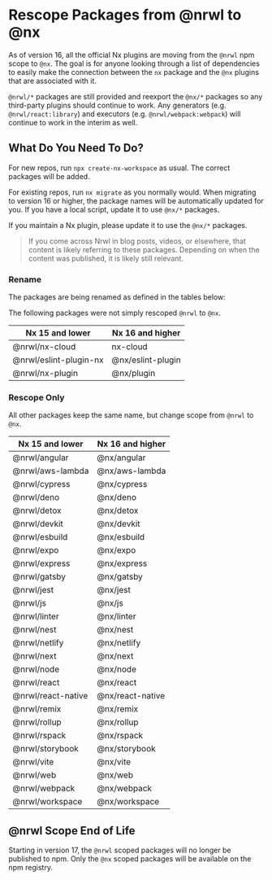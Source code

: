 # Rescope Packages from @nrwl to @nx

As of version 16, all the official Nx plugins are moving from the `@nrwl` npm scope to `@nx`. The goal is for anyone looking through a list of dependencies to easily make the connection between the `nx` package and the `@nx` plugins that are associated with it.

`@nrwl/*` packages are still provided and reexport the `@nx/*` packages so any third-party plugins should continue to work. Any generators (e.g. `@nrwl/react:library`) and executors (e.g. `@nrwl/webpack:webpack`) will continue to work in the interim as well.

## What Do You Need To Do?

For new repos, run `npx create-nx-workspace` as usual. The correct packages will be added.

For existing repos, run `nx migrate` as you normally would. When migrating to version 16 or higher, the package names will be automatically updated for you. If you have a local script, update it to use `@nx/*` packages.

If you maintain a Nx plugin, please update it to use the `@nx/*` packages.

> If you come across Nrwl in blog posts, videos, or elsewhere, that content is likely referring to these packages. Depending on when the content was published, it is likely still relevant.

### Rename

The packages are being renamed as defined in the tables below:

The following packages were not simply rescoped `@nrwl` to `@nx`.

| Nx 15 and lower        | Nx 16 and higher  |
| ---------------------- | ----------------- |
| @nrwl/nx-cloud         | nx-cloud          |
| @nrwl/eslint-plugin-nx | @nx/eslint-plugin |
| @nrwl/nx-plugin        | @nx/plugin        |

### Rescope Only

All other packages keep the same name, but change scope from `@nrwl` to `@nx`.

| Nx 15 and lower    | Nx 16 and higher |
| ------------------ | ---------------- |
| @nrwl/angular      | @nx/angular      |
| @nrwl/aws-lambda   | @nx/aws-lambda   |
| @nrwl/cypress      | @nx/cypress      |
| @nrwl/deno         | @nx/deno         |
| @nrwl/detox        | @nx/detox        |
| @nrwl/devkit       | @nx/devkit       |
| @nrwl/esbuild      | @nx/esbuild      |
| @nrwl/expo         | @nx/expo         |
| @nrwl/express      | @nx/express      |
| @nrwl/gatsby       | @nx/gatsby       |
| @nrwl/jest         | @nx/jest         |
| @nrwl/js           | @nx/js           |
| @nrwl/linter       | @nx/linter       |
| @nrwl/nest         | @nx/nest         |
| @nrwl/netlify      | @nx/netlify      |
| @nrwl/next         | @nx/next         |
| @nrwl/node         | @nx/node         |
| @nrwl/react        | @nx/react        |
| @nrwl/react-native | @nx/react-native |
| @nrwl/remix        | @nx/remix        |
| @nrwl/rollup       | @nx/rollup       |
| @nrwl/rspack       | @nx/rspack       |
| @nrwl/storybook    | @nx/storybook    |
| @nrwl/vite         | @nx/vite         |
| @nrwl/web          | @nx/web          |
| @nrwl/webpack      | @nx/webpack      |
| @nrwl/workspace    | @nx/workspace    |

## @nrwl Scope End of Life

Starting in version 17, the `@nrwl` scoped packages will no longer be published to npm. Only the `@nx` scoped packages will be available on the npm registry.
